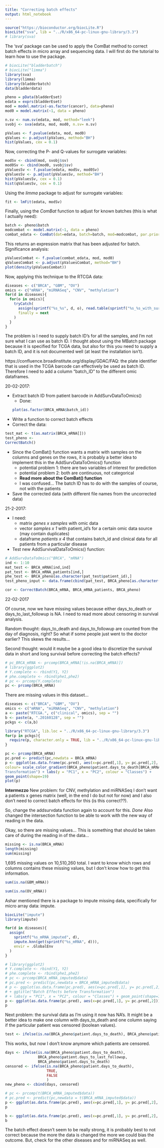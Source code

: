```yaml
---
title: "Correcting batch effects"
output: html_notebook
---
```


```r
source("https://bioconductor.org/biocLite.R")
biocLite("sva", lib = "../R/x86_64-pc-linux-gnu-library/3.3")
# library(sva)
```
The 'sva' package can be used to apply the ComBat method to correct batch effects in micro array and sequencing data. I will first do the tutorial to learn how to use the package.
```r
# biocLite("bladderbatch")
# biocLite("limma")
library(sva)
library(limma)
library(bladderbatch)
data(bladderdata)
```
```r
pheno = pData(bladderEset)
edata = exprs(bladderEset)
mod = model.matrix(~as.factor(cancer), data=pheno)
mod0 = model.matrix(~1, data = pheno)
```
```r
n.sv <- num.sv(edata, mod, method="leek")
svobj <- sva(edata, mod, mod0, n.sv= n.sv)
```
```r
pValues <- f.pvalue(edata, mod, mod0)
qValues <- p.adjust(pValues, method="BH")
hist(pValues, cex = 0.1)
```
Now, correcting the P- and Q-values for surrogate variables:
```r
modSv <- cbind(mod, svobj$sv)
mod0Sv <- cbind(mod0, svobj$sv)
pValuesSv <- f.pvalue(edata, modSv, mod0Sv)
qValuesSv <- p.adjust(pValuesSv, method="BH")
hist(pValuesSv, cex = 0.1)
hist(qValuesSv, cex = 0.1)
```
Using the *limma* package to adjust for surrogate variables:
```r
fit <- lmFit(edata, modSv)
```
Finally, using the *ComBat* function to adjust for known batches (this is what I actually need):
```r
batch <- pheno$batch
modcombat <- model.matrix(~1, data = pheno)
combat_edata <- ComBat(dat=edata, batch=batch, mod=modcombat, par.prior = TRUE)
```
This returns an expression matrix that has been adjusted for batch. Significance analysis:
```r
pValuesCombat <- f.pvalue(combat_edata, mod, mod0)
qValuesCombat <- p.adjust(pValuesCombat, method="BH")
plot(density(pValuesCombat))
```

Now, applying this technique to the RTCGA data:
```r
diseases <- c("BRCA", "GBM", "OV")
omics <- c("mRNA", "miRNASeq", "CNV", "methylation")
for(d in diseases){
  for(o in omics){
    tryCatch(
      assign(sprintf("%s_%s", d, o), read.table(sprintf("%s_%s_with_survival_data.txt", d, o))),
      finally = next
    )
  }
}
```
The problem is I need to supply batch ID's for all the samples, and I'm not sure what I can use as batch ID. I thought about using the MBatch package because it is specified for TCGA data, but also for this you need to supply a batch ID, and it is not documented well (at least the installation isn't).

https://confluence.broadinstitute.org/display/GDAC/FAQ: the plate identifier that is used in the TCGA barcode can effectively be used as batch ID. Therefore I need to add a column "batch_ID" to the different omic dataframes.

20-02-2017:

* Extract batch ID from patient barcode in AddSurvDataToOmics()
    + Done:
```r
plot(as.factor(BRCA_mRNA$batch_id))
```
* Write a function to correct batch effects
* Correct the data:
```r
test_mat <- t(as.matrix(BRCA_mRNA[]))
test_pheno <- 
CorrectBatch()
```
* Since the ComBat() function wants a matrix with samples on the columns and genes on the rows, it is probably a better idea to implement this in the AddSurvDataToOmics() function
    + potential problem 1: there are two variables of interest for prediction
    + potential problem 2: both are continuous, not categorical
    + **Read more about the ComBat() function**
    + I was confused... The batch ID has to do with the samples of course, not with the patients
* Save the corrected data (with different file names from the uncorrected data)

21-2-2017:

* I need:
    + matrix *genes x samples* with omic data
    + vector *samples x 1* with patient_id's for a certain omic data source (may contain duplicates)
    + dataframe *patients x 4* that contains batch_id and clinical data for all patients from a particular disease
* Test new AddSurvivalDataToOmics() function:
```r
# AddSurvDataToOmics("BRCA", "mRNA")
ind <- 1:10
mat_test <- BRCA_mRNA[ind,ind]
pat_test <- BRCA_mRNA_patients[ind,]
phe_test <- BRCA_pheno[as.character(pat_test$patient_id),]
test_pheno_input <- data.frame(cbind(pat_test, BRCA_pheno[as.character(pat_test$patient_id),]))
```

```r
cor <- CorrectBatch(BRCA_mRNA, BRCA_mRNA_patients, BRCA_pheno)
```

22-02-2017

Of course, now we have missing values because either days_to_death or days_to_last_followup is NA. I need to read more about censoring in survival analysis.

Random thought: days_to_death and days_to_followup are counted from the day of diagnosis, right? So what if some people just went to the doctor earlier? This skews the results...

Second thought: would it maybe be a good idea to discretize the survival data in short and long survival before correcting the batch effects?

```r
# pc_BRCA_mRNA <- prcomp(BRCA_mRNA[!is.na(BRCA_mRNA)])
# library(ggplot2)
# Y.complete <- rbind(Y1, Y2)
# phe.complete <- rbind(phe1,phe2)
# pc <- prcomp(Y.complete)
pc <- prcomp(BRCA_mRNA)
```
There are missing values in this dataset...
```r
diseases <- c("BRCA", "GBM", "OV")
omics <- c("mRNA", "miRNASeq", "CNV", "methylation")
a <- paste("RTCGA.", c("clinical", omics), sep = "")
b <- paste(a, ".20160128", sep = "")
pckgs <- c(a,b)

library("RTCGA", lib.loc = "../R/x86_64-pc-linux-gnu-library/3.3")
for(p in pckgs){
  require(p, character.only = TRUE, lib = "../R/x86_64-pc-linux-gnu-library/3.3")
}

```
```r
pc <- prcomp(BRCA_mRNA)
pc.pred <- predict(pc,newdata = BRCA_mRNA)
p <- ggplot(as.data.frame(pc.pred), aes(x=pc.pred[,1], y= pc.pred[,2],
colour= scale_color_gradient(BRCA_pheno$patient.days_to_death[BRCA_mRNA_patients]))) + ggtitle("Batch Effects before
Transformation") + labs(y = "PC1", x = "PC2", colour = "Classes") +
geom_point(shape=19)
plot(p)
```
**Intermezzo**
New problem: for CNV, methylation and miRNASeq I don't want a patients x genes matrix (well, in the end I do but not for now) and I also don't need to correct batch effects for this (is this correct??).

So, change the addsurvdata function again to account for this.
*Done*
Also changed the intersection function to be able to work with the new way of reading in the data.

Okay, so there are missing values... This is something that should be taken care of during the reading in of the data...
```r
missing <- is.na(BRCA_mRNA)
length(missing)
sum(missing)
```

1,695 missing values on 10,510,260 total. I want to know which rows and columns contains these missing values, but I don't know how to get this information.
```r
sum(is.na(GBM_mRNA))
```

```r
sum(is.na(OV_mRNA))
```

Ashar mentioned there is a package to impute missing data, specifically for micro array data: impute.
```r
biocLite("impute")
library(impute)
```
```r
for(d in diseases){
  assign(
    sprintf("%s_mRNA_imputed", d),
    impute.knn(get(sprintf("%s_mRNA", d))),
    envir = .GlobalEnv
  )
}
```

```r
# library(ggplot2)
# Y.complete <- rbind(Y1, Y2)
# phe.complete <- rbind(phe1,phe2)
# pc <- prcomp(BRCA_mRNA_imputed$data)
# pc.pred <- predict(pc,newdata = BRCA_mRNA_imputed$data)
# p <- ggplot(as.data.frame(pc.pred), aes(x=pc.pred[,1], y= pc.pred[,2]))
# + ggtitle("Batch Effects before Transformation") 
# + labs(y = "PC1", x = "PC2", colour = "Classes") + geom_point(shape=19)
p <- ggplot(as.data.frame(pc.pred), aes(x=pc.pred[,1], y= pc.pred[,2])) + ggtitle("Batch Effects before Transformation") + labs(y = "PC1", x = "PC2", colour = "Classes") + geom_point(shape=19)
p
```

Next problem: the survival data as I'm using it now has NA's. It might be a better idea to make one column with days_to_death and one column saying if the particular patient was censored (boolean values).
```r
test <- ifelse(is.na(BRCA_pheno$patient.days_to_death), BRCA_pheno$patient.days_to_last_followup, BRCA_pheno$patient.days_to_death)
```
This works, but now I don't know anymore which patients are censored.
```r
days <- ifelse(is.na(BRCA_pheno$patient.days_to_death), 
               BRCA_pheno$patient.days_to_last_followup, 
               BRCA_pheno$patient.days_to_death)
censored <- ifelse(is.na(BRCA_pheno$patient.days_to_death),
                   TRUE,
                   FALSE
                   )
new_pheno <- cbind(days, censored)
```
```r
# pc <- prcomp(t(BRCA_mRNA_imputed$data))
# pc.pred <- predict(pc,newdata = t(BRCA_mRNA_imputed$data))
p <- ggplot(as.data.frame(pc.pred), aes(x=pc.pred[,1], y= pc.pred[,2], colour = as.numeric(new_pheno[BRCA_mRNA_patients$patient_id,"days"]))) + ggtitle("Batch Effects before Transformation") + labs(y = "PC1", x = "PC2", colour = "Classes") + geom_point(shape=19)
p
```

```r
b <- ggplot(as.data.frame(pc.pred), aes(x=pc.pred[,1], y= pc.pred[,2], colour = as.factor(BRCA_mRNA_patients$batch_id))) + ggtitle("Batch Effects before Transformation") + labs(y = "PC1", x = "PC2", colour = "Classes") + geom_point(shape=19)
b
```

The batch effect doesn't seem to be really strong, it is probably best to not correct because the more the data is changed the more we could bias the outcome. But, check for the other diseases and for miRNASeq as well.
